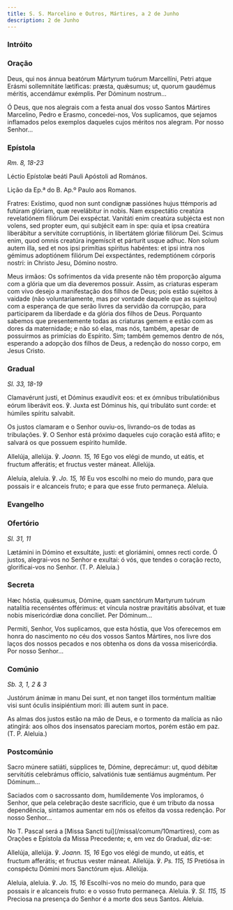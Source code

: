 ```yaml
---
title: S. S. Marcelino e Outros, Mártires, a 2 de Junho
description: 2 de Junho
---
```



### Intróito

<LinkCard href="/missal/santos/03-10#intróito" title="Os Quarenta Mártires" />

### Oração

<div class="side-by-side not-content">

Deus, qui nos ánnua beatórum Mártyrum tuórum Marcellíni, Petri atque Erásmi
    sollemnitáte lætíficas: præsta, quǽsumus; ut, quorum gaudémus méritis,
    accendámur exémplis. Per Dóminum nostrum...

Ó Deus, que nos alegrais com a festa anual dos vosso Santos Mártires
    Marcelino, Pedro e Erasmo, concedei-nos, Vos suplicamos, que sejamos
    inflamados pelos exemplos daqueles cujos méritos nos alegram. Por nosso
    Senhor...

</div>

### Epístola

<em>Rm. 8, 18-23</em>

<div class="side-by-side not-content">

Léctio Epístolæ beáti Pauli Apóstoli ad Romános.

Lição da Ep.ª do B. Ap.º Paulo aos Romanos.

Fratres: Exístimo, quod non sunt condignæ passiónes hujus ttémporis ad
    futúram glóriam, quæ revelábitur in nobis. Nam exspectátio creatúra
    revelatiónem filiórum Dei exspéctat. Vanitáti enim creatúra subjécta est non
    volens, sed propter eum, qui subjécit eam in spe: quia et ipsa creatúra
    liberábitur a servitúte corruptiónis, in libertátem glóriæ filiórum Dei.
    Scimus enim, quod omnis creatúra ingemíscit et párturit usque adhuc. Non
    solum autem illa, sed et nos ipsi primítias spíritus habéntes: et ipsi intra
    nos gémimus adoptiónem filiórum Dei exspectántes, redemptiónem córporis
    nostri: in Christo Jesu, Dómino nostro.

Meus irmãos: Os sofrimentos da vida presente não têm proporção alguma com a
    glória que um dia deveremos possuir. Assim, as criaturas esperam com vivo
    desejo a manifestação dos filhos de Deus; pois estão sujeitos à vaidade (não
    voluntariamente, mas por vontade daquele que as sujeitou) com a esperança de
    que serão livres da servidão da corrupção, para participarem da liberdade e
    da glória dos filhos de Deus. Porquanto sabemos que presentemente todas as
    criaturas gemem e estão com as dores da maternidade; e não só elas, mas nós,
    também, apesar de possuirmos as primícias do Espírito. Sim; também gememos
    dentro de nós, esperando a adopção dos filhos de Deus, a redenção do nosso
    corpo, em Jesus Cristo.

</div>

### Gradual

<em>Sl. 33, 18-19</em>

<div class="side-by-side not-content">

Clamavérunt justi, et Dóminus exaudívit eos: et ex ómnibus tribulatiónibus
    eórum liberávit eos. ℣. Juxta est Dóminus his, qui tribuláto sunt corde: et
    húmiles spíritu salvabit.

Os justos clamaram e o Senhor ouviu-os, livrando-os de todas as tribulações.
    ℣. O Senhor está próximo daqueles cujo coração está aflito; e salvará os que
    possuem espírito humilde.

Allelúja, allelúja. ℣. <em>Joann. 15, 16</em> Ego vos elégi de mundo, ut
    eátis, et fructum afferátis; et fructus vester máneat. Allelúja.

Aleluia, aleluia. ℣. <em>Jo. 15, 16</em> Eu vos escolhi no meio do mundo,
    para que possais ir e alcanceis fruto; e para que esse fruto permaneça.
    Aleluia.

</div>

### Evangelho

<LinkCard
  href="/missal/comum/6muitosmartires1#evangelho"
  title="Muitos Mártires - Missa Intret in"
/>

<LinkCard
  href="/missal/comum/6muitosmartires1#evangelho"
  title="Muitos Mártires - Missa Intret in"
/>

### Ofertório

<em>Sl. 31, 11</em>

<div class="side-by-side not-content">

Lætámini in Dómino et exsultáte, justi: et gloriámini, omnes recti corde.
  Ó justos, alegrai-vos no Senhor e exultai: ó vós, que tendes o coração
    recto, glorificai-vos no Senhor. (T. P. Aleluia.)

</div>

### Secreta

<div class="side-by-side not-content">

Hæc hóstia, quǽsumus, Dómine, quam sanctórum Martyrum tuórum natalítia
    recenséntes offérimus: et víncula nostræ pravitátis absólvat, et tuæ nobis
    misericórdiæ dona concíliet. Per Dóminum...

Permiti, Senhor, Vos suplicamos, que esta hóstia, que Vos oferecemos em
    honra do nascimento no céu dos vossos Santos Mártires, nos livre dos laços
    dos nossos pecados e nos obtenha os dons da vossa misericórdia. Por nosso
    Senhor...

</div>

### Comúnio

<em>Sb. 3, 1, 2 & 3</em>

<div class="side-by-side not-content">

Justórum ánimæ in manu Dei sunt, et non tanget illos torméntum malítiæ visi
    sunt óculis insipiéntium mori: illi autem sunt in pace.

As almas dos justos estão na mão de Deus, e o tormento da malícia as não
    atingirá: aos olhos dos insensatos pareciam mortos, porém estão em paz. (T.
    P. Aleluia.)

</div>

### Postcomúnio

<div class="side-by-side not-content">

Sacro múnere satiáti, súpplices te, Dómine, deprecámur: ut, quod débitæ
    servitútis celebrámus offício, salvatiónis tuæ sentiámus augméntum. Per
    Dóminum...

Saciados com o sacrossanto dom, humildemente Vos imploramos, ó Senhor, que
    pela celebração deste sacrifício, que é um tributo da nossa dependência,
    sintamos aumentar em nós os efeitos da vossa redenção. Por nosso Senhor...

</div>

<aside>
  No T. Pascal será a [Missa Sancti tui](/missal/comum/10martires), com as
  Orações e Epístola da Missa Precedente; e, em vez do Gradual, diz-se:
</aside>

<div class="side-by-side not-content">

Allelúja, allelúja. ℣. <em>Joann. 15, 16</em> Ego vos elégi de mundo, ut
    eátis, et fructum afferátis; et fructus vester máneat. Allelúja. ℣.
    <em>Ps. 115, 15</em>
    Pretiósa in conspéctu Dómini mors Sanctórum ejus. Allelúja.

Aleluia, aleluia. ℣. <em>Jo. 15, 16</em> Escolhi-vos no meio do mundo, para
    que possais ir e alcanceis fruto: e o vosso fruto permaneça. Aleluia. ℣.
    <em>Sl. 115, 15</em> Preciosa na presença do Senhor é a morte dos seus Santos.
    Aleluia.

</div>
